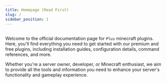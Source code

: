 ```yaml
---
title: Homepage (Read First)
slug: /
sidebar_position: 1
---
```


##
Welcome to the official documentation page for `Plus` minecraft plugins. 
Here, you'll find everything you need to get started with our premium and free plugins, including installation guides, configuration details, command references, and more.

Whether you're a server owner, developer, or Minecraft enthusiast, we aim to provide all the tools and information you need to enhance your server's 
functionality and gameplay experience.